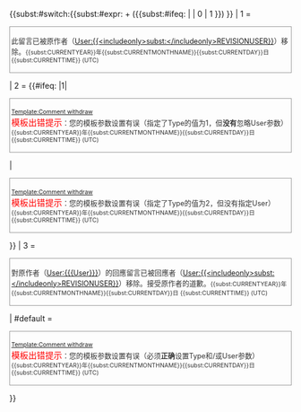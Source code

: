 {{<includeonly>subst:</includeonly>#switch:{{<includeonly>subst:</includeonly>#expr: {{{Type|}}} + ({{<includeonly>subst:</includeonly>#ifeq: {{{User|}}} | | 0 | 1 }}) }}
| 1 = <div style="clear: both; margin: 1em auto; border: #999 solid 1px; padding: 0.2em; color: #333; font-size: 90%;">此留言已被原作者（[[User:{{<includeonly>subst:</includeonly>REVISIONUSER}}]]）移除。<small>{{<includeonly>subst:</includeonly>CURRENTYEAR}}年{{<includeonly>subst:</includeonly>CURRENTMONTHNAME}}{{<includeonly>subst:</includeonly>CURRENTDAY}}日  {{<includeonly>subst:</includeonly>CURRENTTIME}} (UTC)</small> </div>
| 2 = {{#ifeq: {{{type|}}}|1|<div style="clear: both; margin: 1em auto; border: #999 solid 1px; padding: 0.2em; color: #333; font-size: 90%;"><small>[[Template:Comment withdraw]]</small><font color ="red"><br />
<big>模板出错提示</big></font>：您的模板参数设置有误（指定了Type的值为1，但'''没有'''忽略User参数） <small>{{<includeonly>subst:</includeonly>CURRENTYEAR}}年{{<includeonly>subst:</includeonly>CURRENTMONTHNAME}}{{<includeonly>subst:</includeonly>CURRENTDAY}}日  {{<includeonly>subst:</includeonly>CURRENTTIME}} (UTC)</small> </div>|<div style="clear: both; margin: 1em auto; border: #999 solid 1px; padding: 0.2em; color: #333; font-size: 90%;"><small>[[Template:Comment withdraw]]</small><font color ="red"><br />
<big>模板出错提示</big></font>：您的模板参数设置有误（指定了Type的值为2，但没有指定User） <small>{{<includeonly>subst:</includeonly>CURRENTYEAR}}年{{<includeonly>subst:</includeonly>CURRENTMONTHNAME}}{{<includeonly>subst:</includeonly>CURRENTDAY}}日  {{<includeonly>subst:</includeonly>CURRENTTIME}} (UTC)</small> </div>}}
| 3 = <div style="clear: both; margin: 1em auto; border: #999 solid 1px; padding: 0.2em; color: #333; font-size: 90%;">對原作者（[[User:{{{User}}}]]）的回應留言已被回應者（[[User:{{<includeonly>subst:</includeonly>REVISIONUSER}}]]）移除。接受原作者的道歉。<small>{{<includeonly>subst:</includeonly>CURRENTYEAR}}年{{<includeonly>subst:</includeonly>CURRENTMONTHNAME}}{{<includeonly>subst:</includeonly>CURRENTDAY}}日  {{<includeonly>subst:</includeonly>CURRENTTIME}} (UTC)</small></div>
| #default = <div style="clear: both; margin: 1em auto; border: #999 solid 1px; padding: 0.2em; color: #333; font-size: 90%;"><small>[[Template:Comment withdraw]]</small><font color ="red"><br />
<big>模板出错提示</big></font>：您的模板参数设置有误（必须'''正确'''设置Type和/或User参数） <small>{{<includeonly>subst:</includeonly>CURRENTYEAR}}年{{<includeonly>subst:</includeonly>CURRENTMONTHNAME}}{{<includeonly>subst:</includeonly>CURRENTDAY}}日  {{<includeonly>subst:</includeonly>CURRENTTIME}} (UTC)</small> </div>
}}<noinclude>
{{模板文档}}
<!-- 請將模板的分類與跨語言連結增加在 /doc 子頁面 -->
</noinclude>